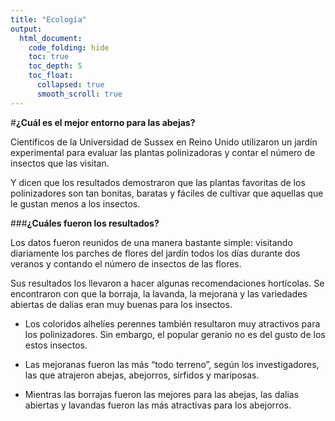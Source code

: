 ```yaml
---
title: "Ecología"
output:
  html_document: 
    code_folding: hide
    toc: true
    toc_depth: 5
    toc_float:
      collapsed: true
      smooth_scroll: true
---
```


#**¿Cuál es el mejor entorno para las abejas?**

Científicos de la Universidad de Sussex en Reino Unido utilizaron un jardín experimental para evaluar las plantas polinizadoras y contar el número de insectos que las visitan.

Y dicen que los resultados demostraron que las plantas favoritas de los polinizadores son tan bonitas, baratas y fáciles de cultivar que aquellas que le gustan menos a los insectos.
  
  
###**¿Cuáles fueron los resultados?** 

Los datos fueron reunidos de una manera bastante simple: visitando diariamente los parches de flores del jardín todos los días durante dos veranos y contando el número de insectos de las flores.

Sus resultados los llevaron a hacer algunas recomendaciones hortícolas. Se encontraron con que la borraja, la lavanda, la mejorana y las variedades abiertas de dalias eran muy buenas para los insectos.

- Los coloridos alhelíes perennes también resultaron muy atractivos para los polinizadores. Sin embargo, el popular geranio no es del gusto de los estos insectos.

- Las mejoranas fueron las más “todo terreno”, según los investigadores, las que atrajeron abejas, abejorros, sírfidos y mariposas.

- Mientras las borrajas fueron las mejores para las abejas, las dalias abiertas y lavandas fueron las más atractivas para los abejorros.